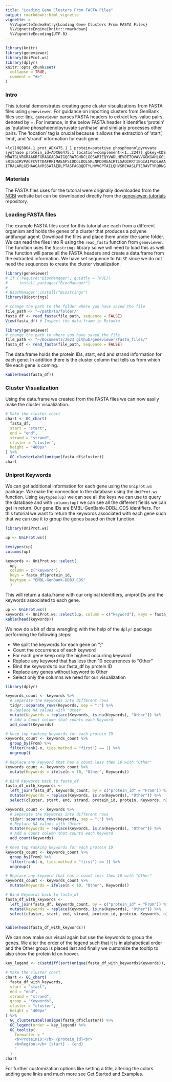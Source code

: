 ```yaml
---
title: "Loading Gene Clusters From FASTA Files"
output: rmarkdown::html_vignette
vignette: >
  %\VignetteIndexEntry{Loading Gene Clusters From FASTA Files}
  %\VignetteEngine{knitr::rmarkdown}
  %\VignetteEncoding{UTF-8}
---
```


```r
library(knitr)
library(geneviewer)
library(UniProt.ws)
library(dplyr)
knitr::opts_chunk$set(
  collapse = TRUE,
  comment = "#>"
)
```

### Intro

This tutorial demonstrates creating gene cluster visualizations from FASTA files using `geneviewer`. For guidance on importing clusters from GenBank files see: [link](https://nvelden.github.io/geneviewer/articles/LoadGenBankFiles.html). `geneviewer` parses FASTA headers to extract key-value pairs, denoted by =.  For instance, in the below FASTA header it identifies 'protein' as 'putative phosphoenolpyruvate synthase' and similarly processes other pairs. The 'location' tag is crucial because it allows the extraction of 'start', 'end', and 'strand' information for each gene.

```text
>lcl|HQ3864.1_prot_ADX475.1_1 protein=putative phosphoenolpyruvate synthase protein_id=ADX66475.1 location=complement(<1..2247) gbkey=CDS
MRATGLVRGRAAKRFGRAGGAGDAIGQCRATGHDCLGGSAMIEQYVWDLHEVDETQVAVVGGKGAHLGGL
SRIEGIRVPAGFCVTTDAFRRIMAEAPSIDDGLDQLSRLNPDDREAIRTLSAQIRRTIEGIAIPGDLAAA
ITRALARLGEHAACAVRSSATAEDLPTASFAGQQDTYLNVVGPTAILQHVSRCWASLFTERAVTYRQRNG
```

### Materials 

The FASTA files uses for the tutorial were originally downloaded from the [NCBI](https://www.ncbi.nlm.nih.gov/nuccore) website but can be downloaded directly from the [geneviewer-tutorials](https://github.com/nvelden/geneviewer-tutorials/tree/main/Loading%20FASTA%20files) repository.

### Loading FASTA files

The example FASTA files used for this tutorial are each from a different organism and holds the genes of a cluster that produces a polyene antifungal agent. Download the files and place them under the same folder. We can read the files into R using the `read_fasta` function from `geneviewer`. The function uses the `Biostrings` library so we will need to load this as well. The function will parse all the FASTA headers and create a data.frame from the extracted information. We have set sequence to `FALSE` since we do not need the sequences to create the cluster visualization. 

```r
library(geneviewer)
# if (!require("BiocManager", quietly = TRUE))
#     install.packages("BiocManager")
# 
# BiocManager::install("Biostrings")
library(Biostrings)

# change the path to the folder where you have saved the file
file_path <- "~/path/to/folder/"
fasta_df <- read_fasta(file_path, sequence = FALSE)
View(fasta_df) # Inspect the data.frame in Rstudio
```

```r
library(geneviewer)
# change the path to where you have saved the file
file_path <- "~/Documents/2023 github/geneviewer/fasta_files/"
fasta_df <- read_fasta(file_path, sequence = FALSE)
```

The data.frame holds the protein IDs, start, end and strand information for each gene. In addition there is the cluster column that tells us from which file each gene is coming. 

```r
kable(head(fasta_df))
```

### Cluster Visualization

Using the data.frame we created from the FASTA files we can now easily make the cluster visualization. 

```r
# Make the cluster chart
chart <- GC_chart(
  fasta_df,
  start = "start",
  end = "end",
  strand = "strand",
  cluster = "cluster",
  height = "400px"
) %>% 
  GC_clusterLabel(unique(fasta_df$cluster))
chart
```

### Uniprot Keywords

We can get additional information for each gene using the `Uniprot.ws` package. We make the connection to the database using the `UniProt.ws` function. Using `keytypes(up)` we can see all the keys we can use to query the database and with `columns(up)` we can see all the different fields we can get in return. Our gene IDs are EMBL-GenBank-DDBJ_CDS identifiers. For this tutorial we want to return the keywords associated with each gene such that we can use it to group the genes based on their function.

```r
library(UniProt.ws)

up <- UniProt.ws()

keytypes(up)
columns(up)

keywords <- UniProt.ws::select(
  up, 
  column = c("keyword"), 
  keys = fasta_df$protein_id, 
  keytype = "EMBL-GenBank-DDBJ_CDS"
  )
```

This will return a data.frame with our original identifiers, uniprotIDs and the keywords associated to each gene.

```r
up <- UniProt.ws()
keywords <- UniProt.ws::select(up, column = c("keyword"), keys = fasta_df$protein_id, keytype = "EMBL-GenBank-DDBJ_CDS")
kable(head(keywords))
```

We now do a bit of data wrangling with the help of the `dplyr` package performing the following steps:

-   We split the keywords for each gene on ";"
-   Count the occurrence of each keyword
-   For each gene keep only the highest occurring keyword
-   Replace any keyword that has less then 10 occurrences to "Other"
-   Bind the keywords to our fasta_df by protein ID
-   Replace any genes without keyword to Other
-   Select only the columns we need for our visualization

```r
library(dplyr)

keywords_count <- keywords %>%
  # Separate the Keywords into different rows
  tidyr::separate_rows(Keywords, sep = ";") %>%
  # Replace NA values with 'Other'
  mutate(Keywords = replace(Keywords, is.na(Keywords), "Other")) %>%
  # Add a Count column that counts each Keyword
  add_count(Keywords)

# Keep top ranking keywords for each protein ID
keywords_count <- keywords_count %>%
  group_by(From) %>%
  filter(rank(-n, ties.method = "first") == 1) %>%
  ungroup()

# Replace any keyword that has a count less then 10 with "Other"
keywords_count <- keywords_count %>%
  mutate(Keywords = ifelse(n < 10, "Other", Keywords))

# Bind Keywords back to fasta_df
fasta_df_with_keywords <- 
  left_join(fasta_df, keywords_count, by = c("protein_id" = "From")) %>% 
  mutate(Keywords = replace(Keywords, is.na(Keywords), "Other")) %>%
  select(cluster, start, end, strand, protein_id, protein, Keywords, n)
```

```r
keywords_count <- keywords %>%
  # Separate the Keywords into different rows
  tidyr::separate_rows(Keywords, sep = ";") %>%
  # Replace NA values with 'Other'
  mutate(Keywords = replace(Keywords, is.na(Keywords), "Other")) %>%
  # Add a Count column that counts each Keyword
  add_count(Keywords)

# Keep top ranking keywords for each protein ID
keywords_count <- keywords_count %>%
  group_by(From) %>%
  filter(rank(-n, ties.method = "first") == 1) %>%
  ungroup()

# Replace any keyword that has a count less then 10 with "Other"
keywords_count <- keywords_count %>%
  mutate(Keywords = ifelse(n < 10, "Other", Keywords))

# Bind Keywords back to fasta_df
fasta_df_with_keywords <- 
  left_join(fasta_df, keywords_count, by = c("protein_id" = "From")) %>% 
  mutate(Keywords = replace(Keywords, is.na(Keywords), "Other")) %>%
  select(cluster, start, end, strand, protein_id, protein, Keywords, n)


kable(head(fasta_df_with_keywords))
```

We can now make our visual again but use the keywords to group the genes. We alter the order of the legend such that it is in alphabetical order and the Other group is placed last and finally we customize the tooltip to also show the protein Id on hoover.

```r

key_legend <- c(setdiff(sort(unique(fasta_df_with_keywords$Keywords)), "Other"), "Other")

# Make the cluster chart
chart <- GC_chart(
  fasta_df_with_keywords,
  start = "start",
  end = "end",
  strand = "strand",
  group = "Keywords",
  cluster = "cluster",
  height = "400px"
) %>% 
  GC_clusterLabel(unique(fasta_df$cluster)) %>%
  GC_legend(order = key_legend) %>%
  GC_tooltip(
    formatter = "
    <b>ProteinID:</b> {protein_id}<br>
    <b>Region:</b> {start} - {end}
    "
  )
chart
```

For further customization options like setting a title, altering the colors adding gene links and much more see Get Started and Examples.
